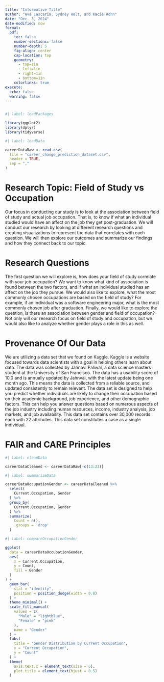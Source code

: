 ```yaml
---
title: "Informative Title"
author: "Ava Cascario, Sydney Holt, and Kacie Rohn"
date: "Dec. 3, 2024"
date-modified: now
format: 
  pdf: 
    toc: false
    number-sections: false
    number-depth: 5
    fig-align: center
    cap-location: top
    geometry: 
      - top=1in
      - left=1in
      - right=1in
      - bottom=1in
    colorlinks: true
execute: 
  echo: false
  warning: false
---
```


```r
```

```r
#| label: loadPackages

library(ggplot2)
library(dplyr)
library(tidyverse)

```

```r
#| label: loadData

careerDataRaw <- read.csv(
  file = "career_change_prediction_dataset.csv",
  header = TRUE,
  sep = ","
)
```

# **Research Topic: Field of Study vs Occupation**

Our focus in conducting our study is to look at the association between field of study and actual job occupation. That is, to know if what an individual studied would have an affect on the job they get post-graduation. We will conduct our research by looking at different research questions and creating visualizations to represent the data that correlates with each question. We will then explore our outcomes and summarize our findings and how they connect back to our topic. 

# **Research Questions**

The first question we will explore is, how does your field of study correlate with your job occupation? We want to know what kind of association is found between the two factors, and if what an individual studied has an affect on the job they pursue. We would also like to explore, what the most commonly chosen occupations are based on the field of study? For example, if an individual was a software engineering major, what is the most commonly chosen job after graduation. Finally, we would like to explore the question, is there an association between gender and field of occupation? Not only will our research focus on field of study and occupation, but we would also like to analyze whether gender plays a role in this as well. 

# **Provenance Of Our Data**

We are utilizing a data set that we found on Kaggle. Kaggle is a website focused towards data scientists with a goal in helping others learn about data. The data was collected by Jahnavi Paliwal, a data science masters student at the University of San Francisco. The data has a usability score of 10.0 and is annually updated by Jahnvai, with the latest update being one month ago. This means the data is collected from a reliable source, and updated consistently to remain relevant. The data set is designed to help you predict whether individuals are likely to change their occupation based on their academic background, job experience, and other demographic factors. This can help you answer questions based on numerous aspects of the job industry including human resources, income, industry analysis, job markets, and job availability. This data set contains over 30,000 records each with 22 attributes. This data set constitutes a case as a single individual. 

# **FAIR and CARE Principles**

```r
#| label: cleanData

careerDataCleaned <- careerDataRaw[-c(13:23)]
```

```r
#| label: summarizeData

careerDataOccupationGender <- careerDataCleaned %>%
  select(
    Current.Occupation, Gender
  ) %>%
  group_by(
    Current.Occupation, Gender
  ) %>%
  summarize(
    Count = n(), 
    .groups = 'drop'
  )

```

```r
#| label: compareOccupationGender

ggplot(
  data = careerDataOccupationGender, 
  aes(
    x = Current.Occupation, 
    y = Count,
    fill = Gender
  )
) +
  geom_bar(
    stat = "identity", 
    position = position_dodge(width = 0.8)
  ) +
  theme_minimal() +
  scale_fill_manual(
    values = c(
      "Male" = "lightblue", 
      "Female" = "pink"
    ),
    name = "Gender"
  ) +
  labs(
    title = "Gender Distribution by Current Occupation", 
    x = "Current Occupation", 
    y = "Count"
  ) +
  theme(
    axis.text.x = element_text(size = 6),
    plot.title = element_text(hjust = 0.5)
  )
```
